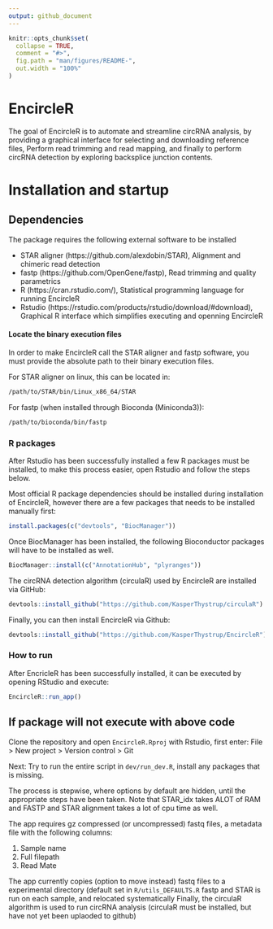 ```yaml
---
output: github_document
---
```


<!-- README.md is generated from README.Rmd. Please edit that file -->

```r
knitr::opts_chunk$set(
  collapse = TRUE,
  comment = "#>",
  fig.path = "man/figures/README-",
  out.width = "100%"
)
```

# EncircleR

The goal of EncircleR is to automate and streamline circRNA analysis, by providing a graphical interface for selecting and downloading reference files, Perform read trimming and read mapping, and finally to perform circRNA detection by exploring backsplice junction contents.

# Installation and startup

## Dependencies
The package requires the following external software to be installed

 * STAR aligner (https://github.com/alexdobin/STAR), Alignment and chimeric read detection
 * fastp (https://github.com/OpenGene/fastp), Read trimming and quality parametrics
 * R (https://cran.rstudio.com/), Statistical programming language for running EncircleR
 * Rstudio (https://rstudio.com/products/rstudio/download/#download), Graphical R interface which simplifies executing and openning EncircleR

#### Locate the binary execution files
In order to make EncircleR call the STAR aligner and fastp software, you must provide the absolute path to their binary execution files.

For STAR aligner on linux, this can be located in:
```bash
/path/to/STAR/bin/Linux_x86_64/STAR
```

For fastp (when installed through Bioconda (Miniconda3)):
```bash
/path/to/bioconda/bin/fastp
```

### R packages
After Rstudio has been successfully installed a few R packages must be installed, to make this process easier, open Rstudio and follow the steps below.

Most official R package dependencies should be installed during installation of EncircleR, however there are a few packages that needs to be installed manually first:
```r
install.packages(c("devtools", "BiocManager"))
```

Once BiocManager has been installed, the following Bioconductor packages will have to be installed as well.
```r
BiocManager::install(c("AnnotationHub", "plyranges"))
```


The circRNA detection algorithm (circulaR) used by EncircleR are installed via GitHub:
``` r
devtools::install_github("https://github.com/KasperThystrup/circulaR")
```

Finally, you can then install EncircleR via Github:
``` r
devtools::install_github("https://github.com/KasperThystrup/EncircleR")
```
### How to run

After EncricleR has been successfully installed, it can be executed by opening RStudio and execute:

```r
EncircleR::run_app()
```

## If package will not execute with above code

Clone the repository and open `EncircleR.Rproj` with Rstudio, first enter:
 File > New project > Version control > Git
 

Next: Try to run the entire script in `dev/run_dev.R`, install any packages that is missing.

The process is stepwise, where options by default are hidden, until the appropriate steps have been taken. Note that STAR_idx takes ALOT of RAM and FASTP and STAR alignment takes a lot of cpu time as well.

The app requires gz compressed (or uncompressed) fastq files, a metadata file with the following columns:

1. Sample name
2. Full filepath
3. Read Mate

The app currently copies (option to move instead) fastq files to a experimental directory (default set in `R/utils_DEFAULTS.R`
fastp and STAR is run on each sample, and relocated systematically
Finally, the circulaR algorithm is used to run circRNA analysis (circulaR must be installed, but have not yet been uplaoded to github)
